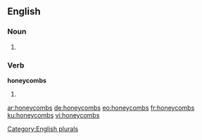 ==English==

===Noun===
{{head|en}}

# {{plural of|honeycomb}}

===Verb===
'''honeycombs'''

# {{en-third-person singular of|honeycomb}}

[[Category:English plurals]]

[[ar:honeycombs]]
[[de:honeycombs]]
[[eo:honeycombs]]
[[fr:honeycombs]]
[[ku:honeycombs]]
[[vi:honeycombs]]